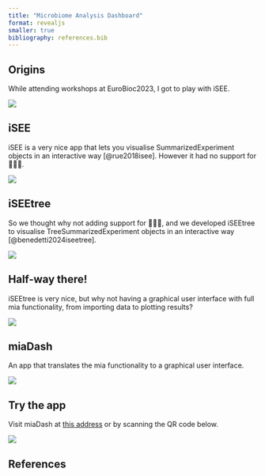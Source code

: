 ```yaml
---
title: "Microbiome Analysis Dashboard"
format: revealjs
smaller: true
bibliography: references.bib
---
```


## Origins

While attending workshops at EuroBioc2023, I got to play with iSEE.

![](images/eurobioc2023.png){fig-align="center"}

## iSEE

iSEE is a very nice app that lets you visualise SummarizedExperiment objects in an interactive way [@rue2018isee]. However it had no support for 🦠🦠🦠.

![](images/isee.svg){fig-align="center"}

## iSEEtree

So we thought why not adding support for 🦠🦠🦠, and we developed iSEEtree to visualise TreeSummarizedExperiment objects in an interactive way [@benedetti2024iseetree].

![](images/iseetree_snapshot.png){fig-align="center"}

## Half-way there!

iSEEtree is very nice, but why not having a graphical user interface with full mia functionality, from importing data to plotting results?

![](images/iseetree_pipeline.png){fig-align="center"}

## miaDash

An app that translates the mia functionality to a graphical user interface.

![](images/miadash_snapshot.png){fig-align="center"}

## Try the app

Visit miaDash at [this address](https://miadash-microbiome.2.rahtiapp.fi/) or by scanning the QR code below.

![](images/miadash_qr.svg){fig-align="center"}

## References
